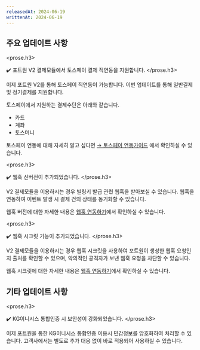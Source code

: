 ```yaml
---
releasedAt: 2024-06-19
writtenAt: 2024-06-19
---
```



## 주요 업데이트 사항

<prose.h3>
  <PaymentV2 />

  ✔️ 포트원 V2 결제모듈에서 토스페이 결제 직연동을 지원합니다.
</prose.h3>

이제 포트원 V2를 통해 토스페이 직연동이 가능합니다. 이번 업데이트를 통해 일반결제 및 정기결제를 지원합니다.

토스페이에서 지원하는 결제수단은 아래와 같습니다.

- 카드
- 계좌
- 토스머니

토스페이 연동에 대해 자세히 알고 싶다면 [→ 토스페이 연동가이드](/docs/ko/v2-payment/pg/tosspay-v2?v=v2) 에서 확인하실 수 있습니다.

<prose.h3>
  <PaymentV2 />

  ✔️ 웹훅 신버전이 추가되었습니다.
</prose.h3>

V2 결제모듈을 이용하시는 경우 빌링키 발급 관련 웹훅을 받아보실 수 있습니다.
웹훅을 연동하여 이벤트 발생 시 결제 건의 상태를 동기화할 수 있습니다.

웹훅 버전에 대한 자세한 내용은 [웹훅 연동하기](/docs/ko/v2-payment/webhook?v=v2#웹훅-버전에-따른-스키마-안내)에서 확인하실 수 있습니다.

<prose.h3>
  <PaymentV2 />

  ✔️ 웹훅 시크릿 기능이 추가되었습니다.
</prose.h3>

V2 결제모듈을 이용하시는 경우 웹훅 시크릿을 사용하여 포트원이 생성한 웹훅 요청인지 출처를 확인할 수 있으며,
악의적인 공격자가 보낸 웹훅 요청을 차단할 수 있습니다.

웹훅 시크릿에 대한 자세한 내용은 [웹훅 연동하기](/docs/ko/v2-payment/webhook?v=v2#웹훅-요청-검증하기)에서 확인하실 수 있습니다.

## 기타 업데이트 사항

<prose.h3>
  <PaymentV1 />

  ✔️ KG이니시스 통합인증 시 보안성이 강화되었습니다.
</prose.h3>

이제 포트원을 통한 KG이니시스 통합인증 이용시 민감정보를 암호화하여 처리할 수 있습니다.
고객사에서는 별도로 추가 대응 없이 바로 적용되어 사용하실 수 있습니다.

